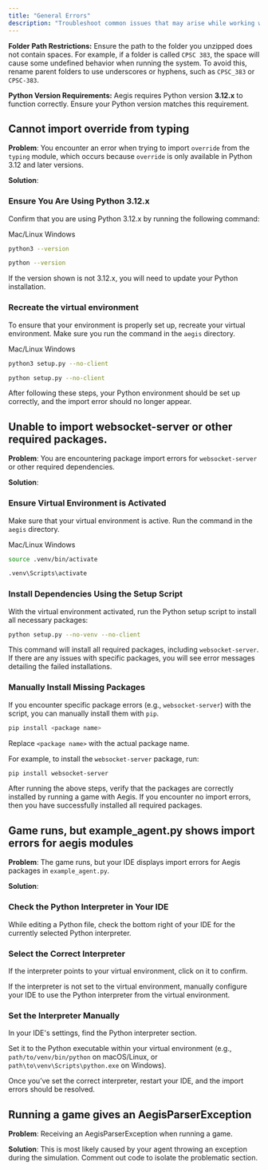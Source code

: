 ```yaml
---
title: "General Errors"
description: "Troubleshoot common issues that may arise while working with Aegis."
---
```


<Admonition variant="caution" title="Important Notes">

**Folder Path Restrictions:** Ensure the path to the folder you unzipped does not contain spaces. For example,
if a folder is called `CPSC 383`, the space will cause some undefined behavior when running the system. To avoid this,
rename parent folders to use underscores or hyphens, such as `CPSC_383` or `CPSC-383`.

**Python Version Requirements:** Aegis requires Python version **3.12.x** to function correctly. Ensure your Python version matches this requirement.

</Admonition>

## Cannot import override from typing

**Problem**: You encounter an error when trying to import `override` from the `typing` module,
which occurs because `override` is only available in Python 3.12 and later versions.

**Solution**:

<Steps>

### Ensure You Are Using Python 3.12.x

Confirm that you are using Python 3.12.x by running the following command:

<Tabs defaultValue="mac/linux">

<TabsList>

<TabsTrigger value="mac/linux">Mac/Linux</TabsTrigger>
<TabsTrigger value="windows">Windows</TabsTrigger>

</TabsList>

<TabsContent value="mac/linux">

```bash
python3 --version
```

</TabsContent>

<TabsContent value="windows">

```bash
python --version
```

</TabsContent>

</Tabs>

If the version shown is not 3.12.x, you will need to update your Python installation.

### Recreate the virtual environment

To ensure that your environment is properly set up, recreate your virtual environment.
Make sure you run the command in the `aegis` directory.

<Tabs defaultValue="mac/linux">

<TabsList>

<TabsTrigger value="mac/linux">Mac/Linux</TabsTrigger>
<TabsTrigger value="windows">Windows</TabsTrigger>

</TabsList>

<TabsContent value="mac/linux">

```bash
python3 setup.py --no-client
```

</TabsContent>

<TabsContent value="windows">

```bash
python setup.py --no-client
```

</TabsContent>

</Tabs>

</Steps>

After following these steps, your Python environment should be set up correctly, and the import error should no longer appear.

## Unable to import websocket-server or other required packages.

**Problem**: You are encountering package import errors for `websocket-server` or other required dependencies.

**Solution**:

<Steps>

### Ensure Virtual Environment is Activated

Make sure that your virtual environment is active. Run the command in the `aegis` directory.

<Tabs defaultValue="mac/linux">

<TabsList>

<TabsTrigger value="mac/linux">Mac/Linux</TabsTrigger>
<TabsTrigger value="windows">Windows</TabsTrigger>

</TabsList>

<TabsContent value="mac/linux">

```bash
source .venv/bin/activate
```

</TabsContent>

<TabsContent value="windows">

```bash
.venv\Scripts\activate
```

</TabsContent>

</Tabs>

### Install Dependencies Using the Setup Script

With the virtual environment activated, run the Python setup script to install all necessary packages:

```bash
python setup.py --no-venv --no-client
```

This command will install all required packages, including `websocket-server`. If there are any issues with specific packages,
you will see error messages detailing the failed installations.

### Manually Install Missing Packages

If you encounter specific package errors (e.g., `websocket-server`) with the script, you can manually install them with `pip`. 
 
```bash
pip install <package name>
```

Replace `<package name>` with the actual package name.

For example, to install the `websocket-server` package, run:

```bash
pip install websocket-server 
```

</Steps>

After running the above steps, verify that the packages are correctly installed by running a game with Aegis. If you encounter no import errors,
then you have successfully installed all required packages.

## Game runs, but example_agent.py shows import errors for aegis modules

**Problem**: The game runs, but your IDE displays import errors for Aegis packages in `example_agent.py`.

**Solution**:

<Steps>

### Check the Python Interpreter in Your IDE

While editing a Python file, check the bottom right of your IDE for the currently selected Python interpreter.

### Select the Correct Interpreter

If the interpreter points to your virtual environment, click on it to confirm.

If the interpreter is not set to the virtual environment, manually configure your IDE to use the Python interpreter from the virtual environment.

### Set the Interpreter Manually

In your IDE's settings, find the Python interpreter section.

Set it to the Python executable within your virtual environment (e.g., `path/to/venv/bin/python` on macOS/Linux, or `path\to\venv\Scripts\python.exe` on Windows).

</Steps>

Once you’ve set the correct interpreter, restart your IDE, and the import errors should be resolved.

## Running a game gives an AegisParserException

**Problem**: Receiving an AegisParserException when running a game.

**Solution**: This is most likely caused by your agent throwing an exception during the simulation. Comment out code to isolate the problematic section.
